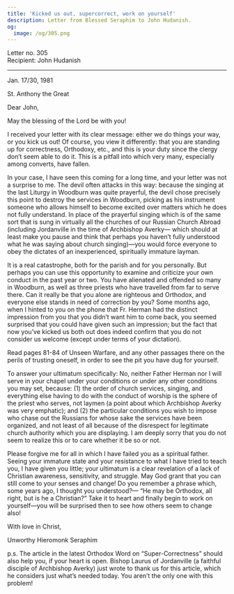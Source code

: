 ```yaml
---
title: 'Kicked us out, supercorrect, work on yourself'
description: Letter from Blessed Seraphim to John Hudanish.
og:
  image: /og/305.png
---
```


<div style={{textAlign:'right', fontFamily:'monospace'}}>Letter no. 305</div>
<div style={{textAlign:'left', fontFamily:'monospace'}}>Recipient: John Hudanish</div>

---

Jan. 17/30, 1981

St. Anthony the Great

Dear John,

May the blessing of the Lord be with you!

I received your letter with its clear message: either we do things your way, or you kick us out! Of course, you view it differently: that you are standing up for correctness, Orthodoxy, etc., and this is your duty since the clergy don’t seem able to do it. This is a pitfall into which very many, especially among converts, have fallen.

In your case, I have seen this coming for a long time, and your letter was not a surprise to me. The devil often attacks in this way: because the singing at the last Liturgy in Woodburn was quite prayerful, the devil chose precisely this point to destroy the services in Woodburn, picking as his instrument someone who allows himself to become excited over matters which he does not fully understand. In place of the prayerful singing which is of the same sort that is sung in virtually all the churches of our Russian Church Abroad (including Jordanville in the time of Archbishop Averky— which should at least make you pause and think that perhaps you haven’t fully understood what he was saying about church singing)—you would force everyone to obey the dictates of an inexperienced, spiritually immature layman.

It is a real catastrophe, both for the parish and for you personally. But perhaps you can use this opportunity to examine and criticize your own conduct in the past year or two. You have alienated and offended so many in Woodburn, as well as three priests who have travelled from far to serve there. Can it really be that you alone are righteous and Orthodox, and everyone else stands in need of correction by you? Some months ago, when I hinted to you on the phone that Fr. Herman had the distinct impression from you that you didn’t want him to come back, you seemed surprised that you could have given such an impression; but the fact that now you’ve kicked us both out does indeed confirm that you do not consider us welcome (except under terms of your dictation).

Read pages 81-84 of Unseen Warfare, and any other passages there on the perils of trusting oneself, in order to see the pit you have dug for yourself.

To answer your ultimatum specifically: No, neither Father Herman nor I will serve in your chapel under your conditions or under any other conditions you may set, because: (1) the order of church services, singing, and everything else having to do with the conduct of worship is the sphere of the priest who serves, not laymen (a point about which Archbishop Averky was very emphatic); and (2) the particular conditions you wish to impose who chase out the Russians for whose sake the services have been organized, and not least of all because of the disrespect for legitimate church authority which you are displaying. I am deeply sorry that you do not seem to realize this or to care whether it be so or not.

Please forgive me for all in which I have failed you as a spiritual father. Seeing your immature state and your resistance to what I have tried to teach you, I have given you little; your ultimatum is a clear revelation of a lack of Christian awareness, sensitivity, and struggle. May God grant that you can still come to your senses and change! Do you remember a phrase which, some years ago, I thought you understood?— “He may be Orthodox, all right, but is he a Christian?” Take it to heart and finally begin to work on yourself—you will be surprised then to see how others seem to change also!

With love in Christ,

Unworthy Hieromonk Seraphim

p.s. The article in the latest Orthodox Word on “Super-Correctness” should also help you, if your heart is open. Bishop Laurus of Jordanville (a faithful disciple of Archbishop Averky) just wrote to thank us for this article, which he considers just what’s needed today. You aren’t the only one with this problem!
